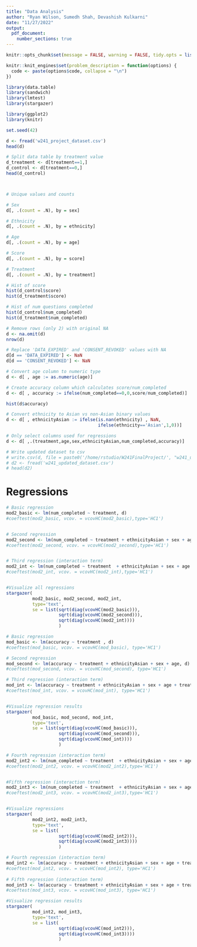 ```yaml
---
title: "Data Analysis"
author: "Ryan Wilson, Sumedh Shah, Devashish Kulkarni"
date: "11/27/2022"
output: 
  pdf_document: 
    number_sections: true
---
```

```r
knitr::opts_chunk$set(message = FALSE, warning = FALSE, tidy.opts = list(width.cutoff = 60), tidy = TRUE )

knitr::knit_engines$set(problem_description = function(options) {
  code <- paste(options$code, collapse = "\n")
})
```

```r
library(data.table)
library(sandwich)
library(lmtest)
library(stargazer) 

library(ggplot2)
library(knitr)

set.seed(42)
```



```r
d <- fread('w241_project_dataset.csv')
head(d)


```

```r

# Split data table by treatment value
d_treatment <- d[treatment==1,]
d_control <- d[treatment==0,]
head(d_control)



# Unique values and counts

# Sex
d[, .(count = .N), by = sex]

# Ethnicity
d[, .(count = .N), by = ethnicity]

# Age
d[, .(count = .N), by = age]

# Score
d[, .(count = .N), by = score]

# Treatment
d[, .(count = .N), by = treatment]

# Hist of score
hist(d_control$score)
hist(d_treatment$score)

# Hist of num questions completed
hist(d_control$num_completed)
hist(d_treatment$num_completed)
```


```r

# Remove rows (only 2) with original NA
d <- na.omit(d)
nrow(d)

# Replace 'DATA_EXPIRED' and 'CONSENT_REVOKED' values with NA
d[d == 'DATA_EXPIRED'] <- NaN
d[d == 'CONSENT_REVOKED'] <- NaN

# Convert age column to numeric type
d <- d[ , age := as.numeric(age)]

# Create accuracy column which calculates score/num_completed
d <- d[ , accuracy := ifelse(num_completed==0,0,score/num_completed)]

hist(d$accuracy)

# Convert ethnicity to Asian vs non-Asian binary values
d <- d[ , ethnicityAsian := ifelse(is.nan(ethnicity) , NaN,
                                   ifelse(ethnicity=='Asian',1,0))]

# Only select columns used for regressions
d <- d[ ,.(treatment,age,sex,ethnicityAsian,num_completed,accuracy)]

# Write updated dataset to csv
# write.csv(d, file = paste0('/home/rstudio/W241FinalProject/', "w241_updated_dataset.csv"))
# d2 <- fread('w241_updated_dataset.csv')
# head(d2)

```




# Regressions
```r

# Basic regression
mod2_basic <- lm(num_completed ~ treatment, d)
#coeftest(mod2_basic, vcov. = vcovHC(mod2_basic),type='HC1')


# Second regression
mod2_second <- lm(num_completed ~ treatment + ethnicityAsian + sex + age, d)
#coeftest(mod2_second, vcov. = vcovHC(mod2_second),type='HC1')


# Third regression (interaction term)
mod2_int <- lm(num_completed ~ treatment  + ethnicityAsian + sex + age + treatment*ethnicityAsian, d)
#coeftest(mod2_int, vcov. = vcovHC(mod2_int),type='HC1')


#Visualize all regressions
stargazer(
          mod2_basic, mod2_second, mod2_int, 
          type='text', 
          se = list(sqrt(diag(vcovHC(mod2_basic))),
                    sqrt(diag(vcovHC(mod2_second))),
                    sqrt(diag(vcovHC(mod2_int))))
                    )


```


```r

# Basic regression
mod_basic <- lm(accuracy ~ treatment , d)
#coeftest(mod_basic, vcov. = vcovHC(mod_basic), type='HC1')

# Second regression
mod_second <- lm(accuracy ~ treatment + ethnicityAsian + sex + age, d)
#coeftest(mod_second, vcov. = vcovHC(mod_second), type='HC1')

# Third regression (interaction term)
mod_int <- lm(accuracy ~ treatment + ethnicityAsian + sex + age + treatment*ethnicityAsian, d)
#coeftest(mod_int, vcov. = vcovHC(mod_int), type='HC1')


#Visualize regression results
stargazer(
          mod_basic, mod_second, mod_int,  
          type='text', 
          se = list(sqrt(diag(vcovHC(mod_basic))),
                    sqrt(diag(vcovHC(mod_second))),
                    sqrt(diag(vcovHC(mod_int))))
                    )
```





```r

# Fourth regression (interaction term)
mod2_int2 <- lm(num_completed ~ treatment  + ethnicityAsian + sex + age + treatment*sex, d)
#coeftest(mod2_int2, vcov. = vcovHC(mod2_int2),type='HC1')


#Fifth regression (interaction term)
mod2_int3 <- lm(num_completed ~ treatment  + ethnicityAsian + sex + age + treatment*age, d)
#coeftest(mod2_int3, vcov. = vcovHC(mod2_int3),type='HC1')   


#Visualize regressions
stargazer(
          mod2_int2, mod2_int3, 
          type='text', 
          se = list(
                    sqrt(diag(vcovHC(mod2_int2))),
                    sqrt(diag(vcovHC(mod2_int3))))
                    )


```

```r

# Fourth regression (interaction term)
mod_int2 <- lm(accuracy ~ treatment + ethnicityAsian + sex + age + treatment*sex, d)
#coeftest(mod_int2, vcov. = vcovHC(mod_int2), type='HC1')
    
# Fifth regression (interaction term)
mod_int3 <- lm(accuracy ~ treatment + ethnicityAsian + sex + age + treatment*age, d)
#coeftest(mod_int3, vcov. = vcovHC(mod_int3), type='HC1')

#Visualize regression results
stargazer(
          mod_int2, mod_int3, 
          type='text', 
          se = list(
                    sqrt(diag(vcovHC(mod_int2))),
                    sqrt(diag(vcovHC(mod_int3))))
                    )


```

